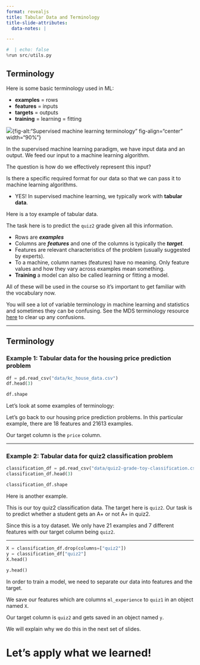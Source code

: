 ```yaml
---
format: revealjs
title: Tabular Data and Terminology
title-slide-attributes:
  data-notes: |

---
```


```python
#  | echo: false
%run src/utils.py
```

## Terminology

Here is some basic terminology used in ML:

- **examples** = rows 
- **features** = inputs
- **targets** = outputs
- **training** = learning = fitting

![](../../../static/module1/sup-ml-terminology.png){fig-alt:"Supervised machine learning terminology" fig-align="center" width="90%"}


:::{.notes}
In the supervised machine learning paradigm, we have input data and an output. We feed our input to a machine learning algorithm. 

The question is how do we effectively represent this input?

Is there a specific required format for our data so that we can pass it to machine learning algorithms.

- YES! In supervised machine learning, we typically work with **tabular data**.

Here is a toy example of tabular data. 

The task here is to predict the `quiz2` grade given all this information.

- Rows are ***examples***
- Columns are ***features*** and one of the columns is typically the ***target***.
- Features are relevant characteristics of the problem (usually suggested by experts).
- To a machine, column names (features) have no meaning. Only feature values and how they vary across examples mean something.
- **Training** a model can also be called learning or fitting a model.

All of these will be used in the course so it's important to get familiar with the vocabulary now. 

You will see a lot of variable terminology in machine learning and statistics and sometimes they can be confusing. See the MDS terminology resource <a href="https://ubc-mds.github.io/resources_pages/terminology/" target="_blank">here</a> to clear up any confusions.
:::

---

## Terminology

### Example 1: Tabular data for the housing price prediction problem
```python
df = pd.read_csv("data/kc_house_data.csv")
df.head(3)

```



```python
df.shape
```


:::{.notes}
Let's look at some examples of terminology:  

Let's go back to our housing price prediction problems. 
In this particular example, there are 18 features and 21613 examples.

Our target column is the `price` column. 
:::

---

### Example 2: Tabular data for quiz2 classification problem
```python
classification_df = pd.read_csv("data/quiz2-grade-toy-classification.csv")
classification_df.head(3)
```

```python
classification_df.shape
```


:::{.notes}
Here is another example.

This is our toy quiz2 classification data. The target here is `quiz2`. Our task is to predict whether a student gets an A+ or not A+ in quiz2. 

Since this is a toy dataset. We only have 21 examples and 7 different features with our target column being `quiz2`.
:::

---

```python
X = classification_df.drop(columns=["quiz2"])
y = classification_df["quiz2"]
X.head()
```


```python
y.head()
```


:::{.notes}
In order to train a model, we need to separate our data into features and the target. 

We save our features which are columns `ml_experience` to `quiz1` in an object named `X`. 

Our target  column is `quiz2`  and gets saved in an object named `y`. 

We will explain why we do this in the next set of slides. 
:::

# Let’s apply what we learned!
